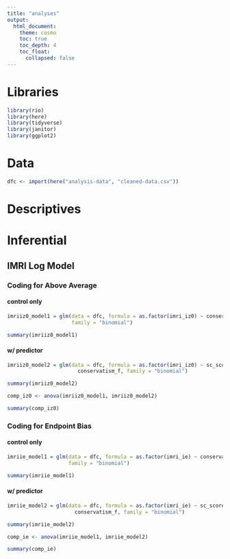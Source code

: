 ```yaml
---
title: "analyses"
output: 
  html_document:
    theme: cosmo
    toc: true
    toc_depth: 4
    toc_float:
      collapsed: false
---
```


# Libraries
```r
library(rio)
library(here)
library(tidyverse)
library(janitor)
library(ggplot2)
```

# Data
```r
dfc <- import(here("analysis-data", "cleaned-data.csv"))
```

# Descriptives

# Inferential
## IMRI Log Model
### Coding for Above Average
#### control only
```r
imriiz0_model1 = glm(data = dfc, formula = as.factor(imri_iz0) ~ conservatism_f,
                     family = "binomial")

summary(imriiz0_model1)
```

#### w/ predictor
```r
imriiz0_model2 = glm(data = dfc, formula = as.factor(imri_iz0) ~ sc_scored + 
                       conservatism_f, family = "binomial")

summary(imriiz0_model2)
```

```r
comp_iz0 <- anova(imriiz0_model1, imriiz0_model2)

summary(comp_iz0)
```

### Coding for Endpoint Bias
#### control only
```r
imriie_model1 = glm(data = dfc, formula = as.factor(imri_ie) ~ conservatism_f, 
                    family = "binomial")

summary(imriie_model1)
```

#### w/ predictor
```r
imriie_model2 = glm(data = dfc, formula = as.factor(imri_ie) ~ sc_scored + 
                      conservatism_f, family = "binomial")

summary(imriie_model2)
```

```r
comp_ie <- anova(imriie_model1, imriie_model2)

summary(comp_ie)
```


